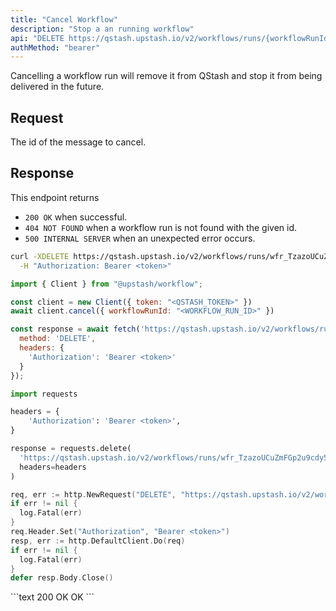 ```yaml
---
title: "Cancel Workflow"
description: "Stop a an running workflow"
api: "DELETE https://qstash.upstash.io/v2/workflows/runs/{workflowRunId}"
authMethod: "bearer"
---
```


Cancelling a workflow run will remove it from QStash and stop it from being delivered
in the future. 

## Request

<ParamField path="workflowRunId" type="string" required>
  The id of the message to cancel.
</ParamField>

## Response

This endpoint returns 
- `200 OK` when successful.
- `404 NOT FOUND` when a workflow run is not found with the given id. 
- `500 INTERNAL SERVER` when an unexpected error occurs.

<RequestExample>

```sh curl
curl -XDELETE https://qstash.upstash.io/v2/workflows/runs/wfr_TzazoUCuZmFGp2u9cdy5K \
  -H "Authorization: Bearer <token>"
```

```js Workflow SDK
import { Client } from "@upstash/workflow";

const client = new Client({ token: "<QSTASH_TOKEN>" })
await client.cancel({ workflowRunId: "<WORKFLOW_RUN_ID>" })
```

```js Node
const response = await fetch('https://qstash.upstash.io/v2/workflows/runs/wfr_TzazoUCuZmFGp2u9cdy5K', {
  method: 'DELETE',
  headers: {
    'Authorization': 'Bearer <token>'
  }
});
```

```python Python
import requests

headers = {
    'Authorization': 'Bearer <token>',
}

response = requests.delete(
  'https://qstash.upstash.io/v2/workflows/runs/wfr_TzazoUCuZmFGp2u9cdy5K', 
  headers=headers
)
```

```go Go
req, err := http.NewRequest("DELETE", "https://qstash.upstash.io/v2/workflows/runs/wfr_TzazoUCuZmFGp2u9cdy5K", nil)
if err != nil {
  log.Fatal(err)
}
req.Header.Set("Authorization", "Bearer <token>")
resp, err := http.DefaultClient.Do(req)
if err != nil {
  log.Fatal(err)
}
defer resp.Body.Close()
```


</RequestExample>

<ResponseExample>
```text 200 OK
OK
```

</ResponseExample>
